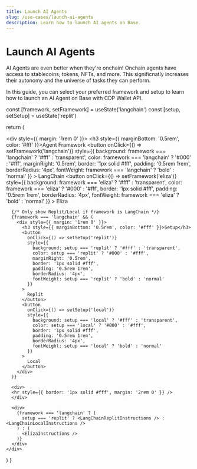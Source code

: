```yaml
---
title: Launch AI Agents
slug: /use-cases/launch-ai-agents
description: Learn how to launch AI agents on Base.
---
```




# Launch AI Agents

AI Agents are even better when they're onchain! Onchain agents have access to stablecoins, tokens, NFTs, and more. 
This significnatly increases their autonomy and the universe of tasks they can perform.

In this guide, you can select your preferred framework and setup to learn how to launch an AI Agent on Base with CDP Wallet API.

<SetupInstructions />


  const [framework, setFramework] = useState('langchain')
  const [setup, setSetup] = useState('replit')

  return (
    <div>
      <div style={{ margin: '1rem 0' }}>
        <h3 style={{ marginBottom: '0.5rem', color: '#fff' }}>Agent Framework</h3>
        <button
          onClick={() => setFramework('langchain')}
          style={{
            background: framework === 'langchain' ? '#fff' : 'transparent',
            color: framework === 'langchain' ? '#000' : '#fff',
            marginRight: '0.5rem',
            border: '1px solid #fff',
            padding: '0.5rem 1rem',
            borderRadius: '4px',
            fontWeight: framework === 'langchain' ? 'bold' : 'normal'
          }}
        >
          LangChain
        </button>
        <button
          onClick={() => setFramework('eliza')}
          style={{
            background: framework === 'eliza' ? '#fff' : 'transparent',
            color: framework === 'eliza' ? '#000' : '#fff',
            border: '1px solid #fff',
            padding: '0.5rem 1rem',
            borderRadius: '4px',
            fontWeight: framework === 'eliza' ? 'bold' : 'normal'
          }}
        >
          Eliza
        </button>
      </div>

      

      {/* Only show Replit/Local if framework is LangChain */}
      {framework === 'langchain' && (
        <div style={{ margin: '1rem 0' }}>
          <h3 style={{ marginBottom: '0.5rem', color: '#fff' }}>Setup</h3>
          <button
            onClick={() => setSetup('replit')}
            style={{
              background: setup === 'replit' ? '#fff' : 'transparent',
              color: setup === 'replit' ? '#000' : '#fff',
              marginRight: '0.5rem',
              border: '1px solid #fff',
              padding: '0.5rem 1rem',
              borderRadius: '4px',
              fontWeight: setup === 'replit' ? 'bold' : 'normal'
            }}
          >
            Replit
          </button>
          <button
            onClick={() => setSetup('local')}
            style={{
              background: setup === 'local' ? '#fff' : 'transparent',
              color: setup === 'local' ? '#000' : '#fff',
              border: '1px solid #fff',
              padding: '0.5rem 1rem',
              borderRadius: '4px',
              fontWeight: setup === 'local' ? 'bold' : 'normal'
            }}
          >
            Local
          </button>
        </div>
      )}

      <div>
      <hr style={{ border: '1px solid #fff', margin: '2rem 0' }} />
      </div>

      <div>
        {framework === 'langchain' ? (
          setup === 'replit' ? <LangChainReplitInstructions /> : <LangChainLocalInstructions />
        ) : (
          <ElizaInstructions />
        )}
      </div>
    </div>
  )
}


